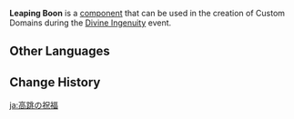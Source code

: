 {{Component Infobox
|id          = 5003
|image       = Item Leaping Boon.png
|load        = 3
|event       = Divine Ingenuity
|description = Collect this to give your character a jump buff.
|placement   = Free
|category    = Blessings
|size        = 2 · 2 · 2
}}
'''Leaping Boon''' is a [[component]] that can be used in the creation of Custom Domains during the [[Divine Ingenuity]] event.

==Other Languages==
{{Other Languages
|default_hidden = 1
|en      = Leaping Boon
|zhs     = 高跃祝福
|zhs_rm  = Gāo Yuè Zhùfú
|zht     = 高躍祝福
|zht_rm  = Gāo Yuè Zhùfú
|ja      = 高跳の祝福
|ja_rm   = Takatobi no Shukufuku
|ko      = 도약의 축복
|ko_rm   = Doyak-ui Chukbok
|es      = Bendición de salto
|fr      = Bénédiction de saut
|ru      = Благословение прыжка
|th      = พรกระโดดสูง
|th_rm   = 
|vi      = Chúc Phúc Nhảy Cao
|de      = Sprungsegen
|id      = Leaping Boon
|pt      = Bênção Saltadora
|tr      = Zıplama Lütfu
|it      = Benedizione balzante
}}

==Change History==
{{Change History|2.5}}

[[ja:高跳の祝福]]